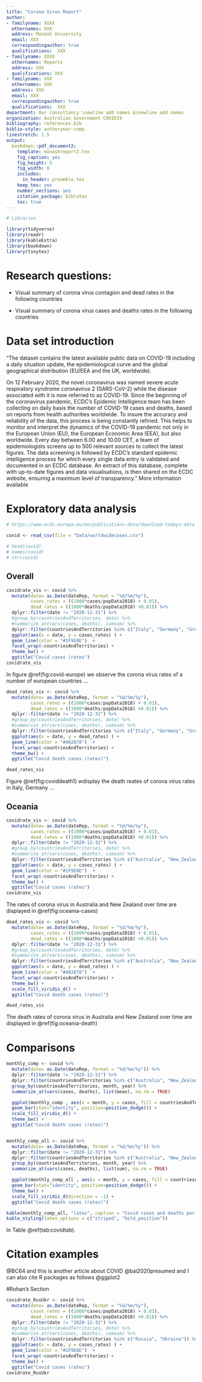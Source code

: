 ```yaml
---
title: "Corona Virus Report"
author:
- familyname: XXXX
  othernames: XXX
  address: Monash University
  email: XXX
  correspondingauthor: true
  qualifications:  XXX
- familyname: XXXX
  othernames: Reports
  address: XXX
  qualifications: XXX
- familyname: XXX
  othernames: XXX
  address: XXX
  email: XXX
  correspondingauthor: true
  qualifications:  XXX
department: Our consultancy \newline add names &\newline add names
organization: Australian Government COVID19
bibliography: references.bib
biblio-style: authoryear-comp
linestretch: 1.5
output:
  bookdown::pdf_document2:
    template: monashreport2.tex
    fig_caption: yes
    fig_height: 5
    fig_width: 8
    includes:
      in_header: preamble.tex
    keep_tex: yes
    number_sections: yes
    citation_package: biblatex
    toc: true
---
```


```r
# Libraries

library(tidyverse)
library(readr)
library(kableExtra)
library(bookdown)
library(tinytex)

```


\clearpage

# Research questions:
- Visual summary of corona virus contagion and dead rates in  the following countries

  \begin{enumerate}
    \item Italia
    \item Germany
    \item Greece
    \item Switzerland 
    \item Sweden
    \item France
  \end{enumerate}
  
- Visual summary of corona virus cases and deaths rates in  the following countries

 \begin{enumerate}
   \item Italia
   \item Germany
 \end{enumerate}


# Data set introduction 

"The dataset contains the latest available public data on COVID-19 including a daily situation update, the epidemiological curve and the global geographical distribution (EU/EEA and the UK, worldwide).

On 12 February 2020, the novel coronavirus was named severe acute respiratory syndrome coronavirus 2 (SARS-CoV-2) while the disease associated with it is now referred to as COVID-19. Since the beginning of the coronavirus pandemic, ECDC’s Epidemic Intelligence team has been collecting on daily basis the number of COVID-19 cases and deaths, based on reports from health authorities worldwide. To insure the accuracy and reliability of the data, this process is being constantly refined. This helps to monitor and interpret the dynamics of the COVID-19 pandemic not only in the European Union (EU), the European Economic Area (EEA), but also worldwide. Every day between 6.00 and 10.00 CET, a team of epidemiologists screens up to 500 relevant sources to collect the latest figures. The data screening is followed by ECDC’s standard epidemic intelligence process for which every single data entry is validated and documented in an ECDC database. An extract of this database, complete with up-to-date figures and data visualisations, is then shared on the ECDC website, ensuring a maximum level of transparency." More information available \href{https://data.europa.eu/euodp/en/data/dataset/covid-19-coronavirus-data}{here}

# Exploratory data analysis

<!-- In Section \ref{section:data_intro} the data used in this report is described .... -->


```r

# https://www.ecdc.europa.eu/en/publications-data/download-todays-data-geographic-distribution-covid-19-cases-worldwide

covid <- read_csv(file = "Data/worldwidecases.csv")

# head(covid)
# names(covid)
# str(covid)

```

## Overall

```r

covidrate_vis <- covid %>%
  mutate(date= as.Date(dateRep, format = "%d/%m/%y"),
         cases_rates = ((1000*cases/popData2018) + 0.01),
         dead_rates = ((1000*deaths/popData2018) +0.01)) %>%
  dplyr::filter(date != "2020-12-31") %>%
  #group_by(countriesAndTerritories, date) %>%
  #summarize_at(vars(cases, deaths), cumsum) %>%
  dplyr::filter(countriesAndTerritories %in% c("Italy", "Germany", "Greece", "Switzerland", "Sweden", "France")) %>%
  ggplot(aes(x = date, y = cases_rates) ) +
  geom_line(color = "#1F9E8E")  +
  facet_wrap(~countriesAndTerritories) +
  theme_bw() +
  ggtitle("Covid cases (rates")
covidrate_vis
```


In figure \@ref(fig:covid-europe) we observe the corona virus rates of a number of european countries ...

```r

dead_rates_vis <- covid %>%
  mutate(date= as.Date(dateRep, format = "%d/%m/%y"),
         cases_rates = ((1000*cases/popData2018) + 0.01),
         dead_rates = ((1000*deaths/popData2018) +0.01)) %>%
  dplyr::filter(date != "2020-12-31") %>%
  #group_by(countriesAndTerritories, date) %>%
  #summarize_at(vars(cases, deaths), cumsum) %>%
  dplyr::filter(countriesAndTerritories %in% c("Italy", "Germany", "Greece", "Russia", "Sweden", "France")) %>%
  ggplot(aes(x = date, y = dead_rates) ) +
  geom_line(color = "#482878")  +
  facet_wrap(~countriesAndTerritories) +
  theme_bw() +
  ggtitle("Covid death cases (rates)")

dead_rates_vis

```

Figure \@ref(fig:coviddeath1) wdisplay the death reates of corona virus rates in Italy, Germany ...

\clearpage

## Oceania

```r

covidrate_vis <- covid %>%
  mutate(date= as.Date(dateRep, format = "%d/%m/%y"),
         cases_rates = ((1000*cases/popData2018) + 0.01),
         dead_rates = ((1000*deaths/popData2018) +0.01)) %>%
  dplyr::filter(date != "2020-12-31") %>%
  #group_by(countriesAndTerritories, date) %>%
  #summarize_at(vars(cases, deaths), cumsum) %>%
  dplyr::filter(countriesAndTerritories %in% c("Australia", "New_Zealand")) %>%
  ggplot(aes(x = date, y = cases_rates) ) +
  geom_line(color = "#1F9E8E")  +
  facet_wrap(~countriesAndTerritories) +
  theme_bw() +
  ggtitle("Covid cases (rates")
covidrate_vis
```

The rates of corona virus in Australia and New Zealand over time are displayed in \@ref(fig:oceania-cases)


```r

dead_rates_vis <- covid %>%
  mutate(date= as.Date(dateRep, format = "%d/%m/%y"),
         cases_rates = ((1000*cases/popData2018) + 0.01),
         dead_rates = ((1000*deaths/popData2018) +0.01)) %>%
  dplyr::filter(date != "2020-12-31") %>%
  #group_by(countriesAndTerritories, date) %>%
  #summarize_at(vars(cases, deaths), cumsum) %>%
  dplyr::filter(countriesAndTerritories %in% c("Australia", "New_Zealand")) %>%
  ggplot(aes(x = date, y = dead_rates) ) +
  geom_line(color = "#482878")  +
  facet_wrap(~countriesAndTerritories) +
  theme_bw() +
  scale_fill_viridis_d() +
  ggtitle("Covid death cases (rates)")

dead_rates_vis

```

The death rates of corona virus in Australia and New Zealand over time are displayed in \@ref(fig:oceania-death)


\clearpage

# Comparisons


```r

monthly_comp <- covid %>%
  mutate(date= as.Date(dateRep, format = "%d/%m/%y")) %>%
  dplyr::filter(date != "2020-12-31") %>%
  dplyr::filter(countriesAndTerritories %in% c("Australia", "New_Zealand")) %>%
  group_by(countriesAndTerritories, month, year) %>%
  summarize_at(vars(cases, deaths), list(mean), na.rm = TRUE)

  ggplot(monthly_comp , aes(x = month, y = cases, fill = countriesAndTerritories) ) +
  geom_bar(stat="identity", position=position_dodge()) +
  scale_fill_viridis_d() +
  theme_bw() +
  ggtitle("Covid death cases (rates)")



```


```r

monthly_comp_all <- covid %>%
  mutate(date= as.Date(dateRep, format = "%d/%m/%y")) %>%
  dplyr::filter(date != "2020-12-31") %>%
  dplyr::filter(countriesAndTerritories %in% c("Australia", "New_Zealand","Italy", "Germany", "Greece", "Russia", "Sweden", "France")) %>%
  group_by(countriesAndTerritories, month, year) %>%
  summarize_at(vars(cases, deaths), list(sum), na.rm = TRUE)

  ggplot(monthly_comp_all , aes(x = month, y = cases, fill = countriesAndTerritories) ) +
  geom_bar(stat="identity", position=position_dodge()) +
  theme_bw() +
  scale_fill_viridis_d(direction = -1) +
  ggtitle("Covid death cases (rates)")

```

\clearpage

```r
kable(monthly_comp_all, "latex", caption = "Covid cases and deaths per month", booktabs = T) %>%
kable_styling(latex_options = c("striped", "hold_position"))
```

In Table \@ref(tab:covidtab).

\clearpage

# Citation examples


 @BC64 and this is another article about COVID @bai2020presumed and I can also cite R packages as follows @ggplot2



#Rohan's Section

```r

covidrate_RusUkr <- covid %>%
  mutate(date= as.Date(dateRep, format = "%d/%m/%y"),
         cases_rates = ((1000*cases/popData2018) + 0.01),
         dead_rates = ((1000*deaths/popData2018) +0.01)) %>%
  dplyr::filter(date != "2020-12-31") %>%
  #group_by(countriesAndTerritories, date) %>%
  #summarize_at(vars(cases, deaths), cumsum) %>%
  dplyr::filter(countriesAndTerritories %in% c("Russia", "Ukraine")) %>%
  ggplot(aes(x = date, y = cases_rates) ) +
  geom_line(color = "#1F9E8E")  +
  facet_wrap(~countriesAndTerritories) +
  theme_bw() +
  ggtitle("Covid cases (rates")
covidrate_RusUkr
```



